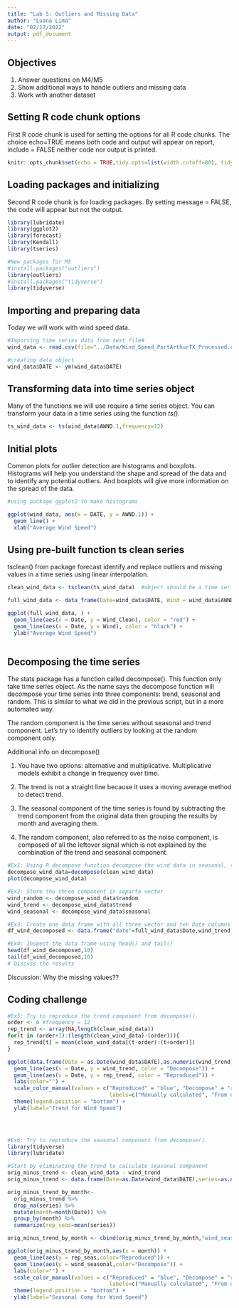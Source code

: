 ```yaml
---
title: "Lab 5: Outliers and Missing Data"
author: "Luana Lima"
date: "02/17/2022"
output: pdf_document
---
```


## Objectives
1. Answer questions on M4/M5
2. Show additional ways to handle outliers and missing data
3. Work with another dataset

## Setting R code chunk options

First R code chunk is used for setting the options for all R code chunks. The choice echo=TRUE means both code and output will appear on report, include = FALSE neither code nor output is printed.

```r
knitr::opts_chunk$set(echo = TRUE,tidy.opts=list(width.cutoff=80), tidy=FALSE) 
```

## Loading packages and initializing

Second R code chunk is for loading packages. By setting message = FALSE, the code will appear but not the output. 

```r
library(lubridate)
library(ggplot2)
library(forecast)
library(Kendall)
library(tseries)

#New packages for M5
#install.packages("outliers")
library(outliers)
#install.packages("tidyverse")
library(tidyverse)

```

## Importing and preparing data

Today we will work with wind speed data. 

```r

#Importing time series data from text file#
wind_data <- read.csv(file="../Data/Wind_Speed_PortArthurTX_Processed.csv",header=TRUE,stringsAsFactors = TRUE)

#creating data object
wind_data$DATE <- ym(wind_data$DATE)

```


## Transforming data into time series object

Many of the functions we will use require a time series object. You can transform your data in a time series using the function *ts()*. 

```r
ts_wind_data <- ts(wind_data$AWND.1,frequency=12) 

```

## Initial plots

Common plots for outlier detection are histograms and boxplots. Histograms will help you understand the shape and spread of the data and to identify any potential outliers. And boxplots will give more information on the spread of the data. 

```r
#using package ggplot2 to make histograms

ggplot(wind_data, aes(x = DATE, y = AWND.1)) +
  geom_line() +
  xlab("Average Wind Speed") 

```
## Using pre-built function ts clean series

tsclean() from package forecast identify and replace outliers and missing values in a time series using linear interpolation.

```r

clean_wind_data <- tsclean(ts_wind_data)  #object should be a time series

full_wind_data <- data_frame(Date=wind_data$DATE, Wind = wind_data$AWND.1, Wind_Clean = as.numeric(clean_wind_data))

ggplot(full_wind_data, ) +
  geom_line(aes(x = Date, y = Wind_Clean), color = "red") +
  geom_line(aes(x = Date, y = Wind), color = "black") +
  ylab("Average Wind Speed") 
  

```


## Decomposing the time series

The stats package has a function called decompose(). This function only take time series object. As the name says the decompose function will decompose your time series into three components: trend, seasonal and random. This is similar to what we did in the previous script, but in a more automated way. 

The random component is the time series without seasonal and trend component. Let's try to identify outliers by looking at the random component only.

Additional info on decompose()

1) You have two options: alternative and multiplicative. Multiplicative models exhibit a change in frequency over time.

2) The trend is not a straight line because it uses a moving average method to detect trend. 

3) The seasonal component of the time series is found by subtracting the trend component from the original data then grouping the results by month and averaging them. 

4) The random component, also referred to as the noise component, is composed of all the leftover signal which is not explained by the combination of the trend and seasonal component. 

```r
#Ex1: Using R decompose function decompose the wind data in seasonal, trend and randamo
decompose_wind_data=decompose(clean_wind_data)
plot(decompose_wind_data)

#Ex2: Store the three component in separte vector
wind_random <- decompose_wind_data$random   
wind_trend <- decompose_wind_data$trend
wind_seasonal <- decompose_wind_data$seasonal   

#Ex3: Create one data frame with all three vector and teh Date columns from wind_data
df_wind_decomposed <- data.frame("date"=full_wind_data$Date,wind_trend,wind_seasonal,wind_random)

#Ex4: Inspect the data frame using head() and tail()
head(df_wind_decomposed,10)
tail(df_wind_decomposed,10)
# Discuss the results
```

Discussion: Why the missing values?? 

## Coding challenge

```r
#Ex5: Try to reproduce the trend component from decompose().
order <- 6 #frequency = 12
rep_trend <- array(NA,length(clean_wind_data))
for(t in (order+1):(length(clean_wind_data)-(order))){
  rep_trend[t] = mean(clean_wind_data[(t-order):(t+order)])
}

ggplot(data.frame(Date = as.Date(wind_data$DATE),as.numeric(wind_trend), as.numeric(rep_trend))) +
  geom_line(aes(x = Date, y = wind_trend, color = "Decompose")) +
  geom_line(aes(x = Date, y = rep_trend, color = "Reproduced")) +
  labs(color="") +
  scale_color_manual(values = c("Reproduced" = "blue", "Decompose" = "red"),
                                labels=c("Manually calculated", "From decompose function")) +
  theme(legend.position = "bottom") +
  ylab(label="Trend for Wind Speed") 

  


#Ex6: Try to reproduce the seasonal component from decompose().
library(tidyverse)
library(lubridate)

#Start by eliminating the trend to calculate seasonal component
orig_minus_trend <- clean_wind_data - wind_trend
orig_minus_trend <- data.frame(Date=as.Date(wind_data$DATE),series=as.numeric(orig_minus_trend))

orig_minus_trend_by_month<-
  orig_minus_trend %>% 
  drop_na(series) %>% 
  mutate(month=month(Date)) %>% 
  group_by(month) %>% 
  summarize(rep_seas=mean(series)) 

orig_minus_trend_by_month <- cbind(orig_minus_trend_by_month,"wind_seasonal" = wind_seasonal[1:12])

ggplot(orig_minus_trend_by_month,aes(x = month)) +
  geom_line(aes(y = rep_seas,color="Reproduced")) +
  geom_line(aes(y = wind_seasonal,color="Decompose")) +
  labs(color="") +
  scale_color_manual(values = c("Reproduced" = "blue", "Decompose" = "red"),
                                labels=c("Manually calculated", "From decompose function")) +
  theme(legend.position = "bottom") +
  ylab(label="Seasonal Comp for Wind Speed") 

```


